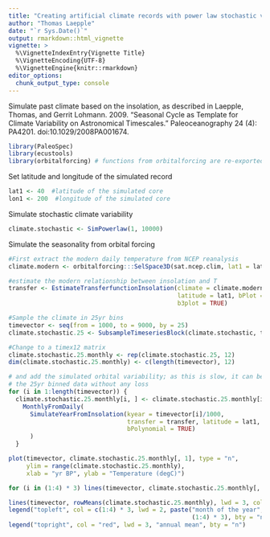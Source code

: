 ```yaml
---
title: "Creating artificial climate records with power law stochastic variability and seasonality from orbital forcing"
author: "Thomas Laepple"
date: "`r Sys.Date()`"
output: rmarkdown::html_vignette
vignette: >
  %\VignetteIndexEntry{Vignette Title}
  %\VignetteEncoding{UTF-8}
  %\VignetteEngine{knitr::rmarkdown}
editor_options: 
  chunk_output_type: console
---
```


Simulate past climate based on the insolation, as described in Laepple, Thomas, and Gerrit Lohmann. 2009. “Seasonal Cycle as Template for Climate Variability on Astronomical Timescales.” Paleoceanography 24 (4): PA4201. doi:10.1029/2008PA001674.


```r
library(PaleoSpec)
library(ecustools)
library(orbitalforcing) # functions from orbitalforcing are re-exported by ecustools
```

Set latitude and longitude of the simulated record

```r
lat1 <- 40  #latitude of the simulated core
lon1 <- 200  #longitude of the simulated core
```

Simulate stochastic climate variability
```r
climate.stochastic <- SimPowerlaw(1, 10000)
```

Simulate the seasonality from orbital forcing

```r
#First extract the modern daily temperature from NCEP reanalysis
climate.modern <- orbitalforcing:::SelSpace3D(sat.ncep.clim, lat1 = lat1, lon1 = lon1) - 273.15  

#estimate the modern relationship between insolation and T
transfer <- EstimateTransferfunctionInsolation(climate = climate.modern,
                                               latitude = lat1, bPlot = TRUE,
                                               b3plot = TRUE)  
```

```r
#Sample the climate in 25yr bins
timevector <- seq(from = 1000, to = 9000, by = 25)  
climate.stochastic.25 <- SubsampleTimeseriesBlock(climate.stochastic, timevector)

#Change to a timex12 matrix
climate.stochastic.25.monthly <- rep(climate.stochastic.25, 12)  
dim(climate.stochastic.25.monthly) <- c(length(timevector), 12)
```

```r
# and add the simulated orbital variability; as this is slow, it can be added to
# the 25yr binned data without any loss
for (i in 1:length(timevector)) {
  climate.stochastic.25.monthly[i, ] <- climate.stochastic.25.monthly[i, ] + 
    MonthlyFromDaily(
      SimulateYearFromInsolation(kyear = timevector[i]/1000,
                                 transfer = transfer, latitude = lat1,
                                 bPolynomial = TRUE)
      )
  }
```


```r
plot(timevector, climate.stochastic.25.monthly[, 1], type = "n",
     ylim = range(climate.stochastic.25.monthly), 
     xlab = "yr BP", ylab = "Temperature (degC)")

for (i in (1:4) * 3) lines(timevector, climate.stochastic.25.monthly[, i], col = i)

lines(timevector, rowMeans(climate.stochastic.25.monthly), lwd = 3, col = "red")
legend("topleft", col = c(1:4) * 3, lwd = 2, paste("month of the year",
                                                   (1:4) * 3), bty = "n")
legend("topright", col = "red", lwd = 3, "annual mean", bty = "n")
```


